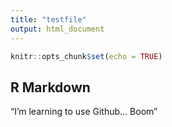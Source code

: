 ```yaml
---
title: "testfile"
output: html_document
---
```


```r
knitr::opts_chunk$set(echo = TRUE)
```

## R Markdown

"I'm learning to use Github... Boom"
